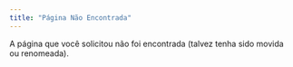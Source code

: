 ```yaml
---
title: "Página Não Encontrada"
---
```


A página que você solicitou não foi encontrada (talvez tenha sido movida ou renomeada).
